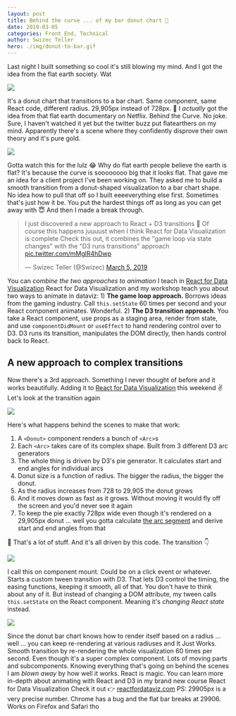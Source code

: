 ```yaml
---
layout: post
title: Behind the curve ... of my bar donut chart 🤨
date: 2019-03-05
categories: Front End, Technical
author: Swizec Teller
hero: ./img/donut-to-bar.gif
---
```


Last night I built something so cool it's still blowing my mind. And I got the idea from the flat earth society. Wat

![](./img/hzKOMXi.gif)

It's a donut chart that transitions to a bar chart. Same component, same React code, different radius. 29,905px instead of 728px. 🤯 I _actually_ got the idea from that flat earth documentary on Netflix. Behind the Curve. No joke. Sure, I haven't watched it yet but the twitter buzz put flatearthers on my mind. Apparently there's a scene where they confidently disprove their own theory and it's pure gold.

![](./img/MV5BNjE5YzBhYTYtNzYxMy00ZGJmLWFhZmQtMDQ1YmRiNmVhYjdmXkEyXkFqcGdeQXVyOTM5Nzc0Mw@@._V1_UY1200_CR82,0,630,1200_AL_.jpg)

Gotta watch this for the lulz 😂 Why do flat earth people believe the earth is flat? It's because the curve is soooooooo big that it looks flat. That gave me an idea for a client project I've been working on. They asked me to build a smooth transition from a donut-shaped visualization to a bar chart shape. No idea how to pull that off so I built eeeeverything else first. Sometimes that's just how it be. You put the hardest things off as long as you can get away with 😇 And then I made a break through.

> I just discovered a new approach to React + D3 transitions 🤯 Of course this happens juuuust when I think React for Data Visualization is complete Check this out, it combines the "game loop via state changes" with the "D3 runs transitions" approach [pic.twitter.com/mMglR4hDwp](https://t.co/mMglR4hDwp)
>
> — Swizec Teller (@Swizec) [March 5, 2019](https://twitter.com/Swizec/status/1102818340991430656?ref_src=twsrc%5Etfw)

You can _combine the two approaches to animation_ I teach in [React for Data Visualization](https://reactfordataviz.com) React for Data Visualization and my workshop teach you about two ways to animate in dataviz: 1) **The game loop approach.** Borrows ideas from the gaming industry. Call `this.setState` 60 times per second and your React component animates. Wonderful. 2) **The D3 transition approach.** You take a React component, use props as a staging area, render from state, and use `componentDidMount` or `useEffect` to hand rendering control over to D3. D3 runs its transition, manipulates the DOM directly, then hands control back to React.

## A new approach to complex transitions

Now there's a 3rd approach. Something I never thought of before and it works beautifully. Adding it to [React for Data Visualization](https://reactfordataviz.com/) this weekend ✌️ Let's look at the transition again

![](./img/hzKOMXi.gif)

Here's what happens behind the scenes to make that work:

1.  A `<Donut>` component renders a bunch of `<Arc>`s
2.  Each `<Arc>` takes care of its complex shape. Built from 3 different D3 arc generators
3.  The whole thing is driven by D3's pie generator. It calculates start and end angles for individual arcs
4.  Donut size is a function of radius. The bigger the radius, the bigger the donut.
5.  As the radius increases from 728 to 29,905 the donut grows
6.  And it moves down as fast as it grows. Without moving it would fly off the screen and you'd never see it again
7.  To keep the pie exactly 728px wide even though it's rendered on a 29,905px donut ... well you gotta calculate [the arc segment](https://planetcalc.com/1421/) and derive start and end angles from that

🤯 That's a lot of stuff. And it's all driven by this code. The transition 👇

![](./img/D03-2wtU8AASbl-.jpg)

I call this on component mount. Could be on a click event or whatever. Starts a custom tween transition with D3. That lets D3 control the timing, the easing functions, keeping it smooth, all of that. You don't have to think about any of it. But instead of changing a DOM attribute, my tween calls `this.setState` on the React component. Meaning it's _changing React state_ instead.

![](./img/giphy.gif)

Since the donut bar chart knows how to render itself based on a radius ... well ... you can keep re-rendering at various radiuses and It Just Works. Smooth transition by re-rendering the whole visualization 60 times per second. Even though it's a super complex component. Lots of moving parts and subcomponents. Knowing everything that's going on behind the scenes I am _blown away_ by how well it works. React is magic. You can learn more in-depth about animating with React and D3 in my brand new course React for Data Visualization Check it out 👉 [reactfordataviz.com](https://reactfordataviz.com/) PS: 29905px is a very precise number. Chrome has a bug and the flat bar breaks at 29906. Works on Firefox and Safari tho
